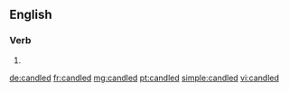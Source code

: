 ==English==

===Verb===
{{head|en|verb form}}

# {{en-past of|candle}}

[[de:candled]]
[[fr:candled]]
[[mg:candled]]
[[pt:candled]]
[[simple:candled]]
[[vi:candled]]